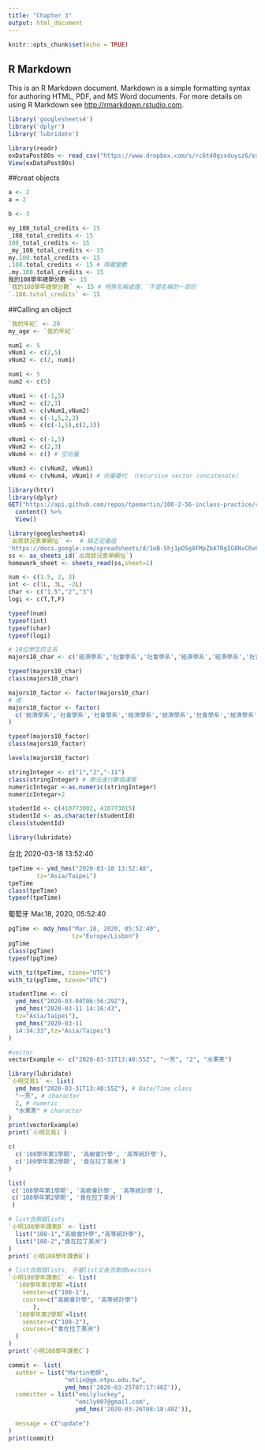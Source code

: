```yaml
---
title: "Chapter 3"
output: html_document
---
```


```r
knitr::opts_chunk$set(echo = TRUE)
```

## R Markdown

This is an R Markdown document. Markdown is a simple formatting syntax for authoring HTML, PDF, and MS Word documents. For more details on using R Markdown see <http://rmarkdown.rstudio.com>.
```r
library('googlesheets4')
library('dplyr')
library('lubridate')
```

```r
library(readr)
exDataPost80s <- read_csv("https://www.dropbox.com/s/rc6t40gsxduysz6/exDataPost80s.csv?dl=1")
View(exDataPost80s)


```

##creat objects

```r
a <- 2
a = 2
```

```r
b <- 3
```

```r
my_108_total_credits <- 15
_108_total_credits <- 15
108_total_credits <- 15
_my_108_total_credits <- 15
my.108.total_credits <- 15
.108.total_credits <- 15 # 隱藏變數
.my.108.total_credits <- 15
我的108學年總學分數 <- 15
`我的108學年總學分數` <- 15 # 特殊名稱處理，`不是名稱的一部份
`.108.total_credits` <- 15
```

##Calling an object

```r
`我的年紀` <- 20
my_age <- `我的年紀`
```

```r
num1 <- 5
vNum1 <- c(2,5)
vNum2 <- c(2, num1)
```

```r
num1 <- 5
num2 <- c(5)
```

```r
vNum1 <- c(-1,5)
vNum2 <- c(2,3)
vNum3 <- c(vNum1,vNum2)
vNum4 <- c(-1,5,2,3)
vNum5 <- c(c(-1,5),c(2,3))
```

```r
vNum1 <- c(-1,5)
vNum2 <- c(2,3)
vNum4 <- c() # 空向量
```

```r
vNum3 <- c(vNum2, vNum1)
vNum4 <- c(vNum4, vNum1) # 向量疊代 （recursive vector concatenate）
```

```r
library(httr)
library(dplyr)
GET("https://api.github.com/repos/tpemartin/108-2-56-inclass-practice/commits") %>%
  content() %>%
  View()
```

```r
library(googlesheets4)
`出席狀況表單網址` <-  # 缺乏定義值
'https://docs.google.com/spreadsheets/d/1oB-5hj1pO5g8FMpZbA7RgIG8NvCRx6WvLPwvleCEV4Q/edit#gid=987577191'
ss <- as_sheets_id(`出席狀況表單網址`)
homework_sheet <- sheets_read(ss,sheet=1)
```

```r
num <- c(1.5, 2, 3)
int <- c(1L, 3L, -2L)
char <- c("1.5","2","3")
logi <- c(T,T,F)

typeof(num)
typeof(int)
typeof(char)
typeof(logi)
```

```r
# 10位學生的主系
majors10_char <- c('經濟學系','社會學系','社會學系','經濟學系','經濟學系','社會學系','經濟學系','經濟學系','經濟學系','社會學系')

typeof(majors10_char)
class(majors10_char)
```

```r
majors10_factor <- factor(majors10_char)
# 或
majors10_factor <- factor(
  c('經濟學系','社會學系','社會學系','經濟學系','經濟學系','社會學系','經濟學系','經濟學系','經濟學系','社會學系')
)

typeof(majors10_factor)
class(majors10_factor)
```

```r
levels(majors10_factor)
```

```r
stringInteger <- c("1","2","-11")
class(stringInteger) # 無法進行數值運算
numericIntegar <-as.numeric(stringInteger)
numericIntegar+2
```

```r
studentId <- c(410773002, 410773015)
studentId <- as.character(studentId)
class(studentId)
```

```r
library(lubridate)
```


台北 2020-03-18 13:52:40
```r
tpeTime <- ymd_hms("2020-03-18 13:52:40",
        tz="Asia/Taipei")
tpeTime
class(tpeTime)
typeof(tpeTime)
```

葡萄牙 Mar.18, 2020, 05:52:40
```r
pgTime <- mdy_hms("Mar.18, 2020, 05:52:40",
                  tz="Europe/Lisbon")
pgTime
class(pgTime)
typeof(pgTime)
```

```r
with_tz(tpeTime, tzone="UTC")
with_tz(pgTime, tzone="UTC")
```

```r
studentTime <- c(
  ymd_hms("2020-03-04T06:56:29Z"),
  ymd_hms("2020-03-11 14:16:43",
  tz="Asia/Taipei"),
  ymd_hms("2020-03-11 
  14:34:33",tz="Asia/Taipei")
)

```

```r
#vector
vectorExample <- c("2020-03-31T13:40:55Z", "一芳", "2", "水果茶")

library(lubridate)
`小明交易1` <- list(
  ymd_hms("2020-03-31T13:40:55Z"), # Date/Time class
  "一芳", # character
  2, # numeric
  "水果茶" # character
)
print(vectorExample)
print(`小明交易1`)
```

```r
c(
  c('108學年第1學期', '高級會計學', '高等統計學'),
  c('108學年第2學期', '食在拉丁美洲')
)
```

```r
list(
 c('108學年第1學期', '高級會計學', '高等統計學'),
 c('108學年第2學期', '食在拉丁美洲')
 )
```

```r
# list含兩個lists
`小明108學年課表B` <- list(
  list("108-1","高級會計學","高等統計學"),
  list("108-2","食在拉丁美洲")
)
print(`小明108學年課表B`)
```

```r
# list含兩個lists, 子層list又各含兩個vectors
`小明108學年課表C` <- list(
  `108學年第1學期`=list(
    semster=c("108-1"), 
    course=c("高級會計學", "高等統計學")
       ),
  `108學年第2學期`=list(
    semster=c("108-2"),
    coursec=("食在拉丁美洲")
  )
)
print(`小明108學年課表C`)
```

```r
commit <- list(
  author = list("Martin老師", 
                "mtlin@gm.ntpu.edu.tw", 
                ymd_hms('2020-03-25T07:17:40Z')),
  committer = list("emilyluckey",
                   "emily007@gmail.com", 
                   ymd_hms('2020-03-26T08:18:40Z')),

  message = c("update")
)
print(commit)
```

